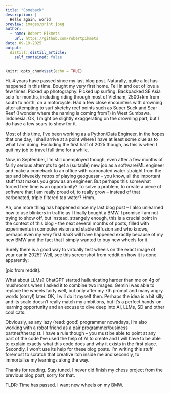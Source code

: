 ```yaml
---
title: "Comeback"
description: |
  Hello again, world
preview: images/print.jpeg
author:
  - name: Robert Pikmets
    url: https://github.com/robertpikmets
date: 09-19-2025
output:
  distill::distill_article:
    self_contained: false
---
```



```r
knitr::opts_chunk$set(echo = TRUE)
```

Hi. 4 years have passed since my last blog post. Naturally, quite a lot has happened in this time. Bought my very first home. Fell in and out of love a few times. Picked up photography. Picked up surfing. Backpacked SE Asia solo for months, including riding through most of Vietnam, 2500+km from south to north, on a motorcycle. Had a few close encounters with drowning after attempting to surf sketchy reef points such as Super Suck and Scar Reef (I wonder where the naming is coming from?) in West Sumbawa, Indonesia. OK, I might be slightly exaggerating on the drowning part, but I do have a few scars to show for it.

Most of this time, I’ve been working as a Python/Data Engineer, in the hopes that one day, I shall arrive at a point where I have at least some clue as to what I am doing. Excluding the first half of 2025 though, as this is when I quit my job to travel full time for a while.

Now, in September, I’m still unemployed though, even after a few months of fairly serious attempts to get a (suitable) new job as a software/ML engineer and make a comeback to an office with carbonated water straight from the tap and biweekly retros of playing geoguessr – you know, all the important stuff that makes you grow as an engineer. But perhaps this somewhat forced free time is an opportunity? To solve a problem, to create a piece of software that I am really proud of, to really grow – instead of that carbonated, triple filtered tap water? Hmm..

Ah, one more thing has happened since my last blog post – I also unlearned how to use blinkers in traffic as I finally bought a BMW. I promise I am not trying to show off, but instead, strangely enough, this is a crucial point in the context of this blog - the next several months of posts, filled with experiments in computer vision and stable diffusion and who knows, perhaps even my very first SaaS will have happened exactly because of my new BMW and the fact that I simply wanted to buy new wheels for it.

Surely there is a good way to virtually test wheels on the exact image of your car in 2025? Well, see this screenshot from reddit on how it is done apparently:

[pic from reddit].

What about LLMs? ChatGPT started hallunicating harder than me on 4g of mushrooms when I asked it to combine two images. Gemini was able to replace the wheels fairly well, but only after my 7th prompt and many angry words (sorry!) later. OK, I will do it myself then. Perhaps the idea is a bit silly and its scale doesn’t really match my ambitions, but it’s a perfect hands-on learning opportunity and an excuse to dive deep into AI, LLMs, SD and other cool cats.

Obviously, as any lazy (read: good) programmer nowadays, I’m also working with a robot friend as a pair programmer/business partner/therapist. I have a rule though – you must be able to point at any part of the code I’ve used the help of AI to create and I will have to be able to explain exactly what this code does and why it exists in the first place. Secondly, I won’t use its help for these blog posts. I’m writing this stuff foremost to scratch that creative itch inside me and secondly, to immortalise my learnings along the way.

Thanks for reading. Stay tuned. I never did finish my chess project from the previous blog post, sorry for that.

TLDR: Time has passed. I want new wheels on my BMW.

